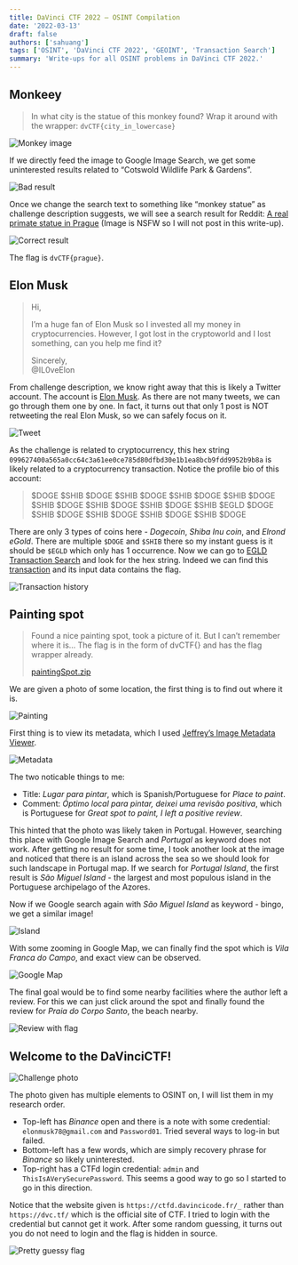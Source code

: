 ```yaml
---
title: DaVinci CTF 2022 – OSINT Compilation
date: '2022-03-13'
draft: false
authors: ['sahuang']
tags: ['OSINT', 'DaVinci CTF 2022', 'GEOINT', 'Transaction Search']
summary: 'Write-ups for all OSINT problems in DaVinci CTF 2022.'
---
```


<TOCInline toc={props.toc} asDisclosure />

## Monkeey

> In what city is the statue of this monkey found? Wrap it around with the wrapper: `dvCTF{city_in_lowercase}`

![Monkey image](/static/images/davinci-ctf-2022/osint/monkey.png)

If we directly feed the image to Google Image Search, we get some uninterested results related to “Cotswold Wildlife Park & Gardens”.

![Bad result](/static/images/davinci-ctf-2022/osint/monkey-1.png)

Once we change the search text to something like “monkey statue” as challenge description suggests, we will see a search result for Reddit: [A real primate statue in Prague](https://www.reddit.com/r/ATBGE/comments/p5a8rh/a_real_primate_statue_in_prague/) (Image is NSFW so I will not post in this write-up).

![Correct result](/static/images/davinci-ctf-2022/osint/monkey-2.png)

The flag is `dvCTF{prague}`.

## Elon Musk

> Hi,
>
> I’m a huge fan of Elon Musk so I invested all my money in cryptocurrencies. However, I got lost in the cryptoworld and I lost something, can you help me find it?
>
> Sincerely,  
> @IL0veElon

From challenge description, we know right away that this is likely a Twitter account. The account is [Elon Musk](https://twitter.com/IL0veElon). As there are not many tweets, we can go through them one by one. In fact, it turns out that only 1 post is NOT retweeting the real Elon Musk, so we can safely focus on it.

![Tweet](/static/images/davinci-ctf-2022/osint/tweet.png)

As the challenge is related to cryptocurrency, this hex string `099627400a565a0cc64c3a61ee0ce785d80dfbd30e1b1ea8bcb9fdd9952b9b8a` is likely related to a cryptocurrency transaction. Notice the profile bio of this account:

> \$DOGE \$SHIB \$DOGE \$SHIB \$DOGE \$SHIB \$DOGE \$SHIB \$DOGE \$SHIB \$DOGE \$SHIB \$DOGE \$SHIB \$DOGE \$SHIB \$EGLD \$DOGE \$SHIB \$DOGE \$SHIB \$DOGE \$SHIB \$DOGE \$SHIB \$DOGE

There are only 3 types of coins here - _Dogecoin_, _Shiba Inu coin_, and _Elrond eGold_. There are multiple `$DOGE` and `$SHIB` there so my instant guess is it should be `$EGLD` which only has 1 occurrence. Now we can go to [EGLD Transaction Search](https://explorer.elrond.com/) and look for the hex string. Indeed we can find this [transaction](https://explorer.elrond.com/transactions/099627400a565a0cc64c3a61ee0ce785d80dfbd30e1b1ea8bcb9fdd9952b9b8a) and its input data contains the flag.

![Transaction history](/static/images/davinci-ctf-2022/osint/egld.png)

## Painting spot

> Found a nice painting spot, took a picture of it. But I can’t remember where it is... The flag is in the form of dvCTF{} and has the flag wrapper already.
>
> [paintingSpot.zip](https://dvc.tf/files/4f0995f6317989ad303644609579ecf8/paintingSpot.zip?token=eyJ1c2VyX2lkIjoxNzYsInRlYW1faWQiOjEwMCwiZmlsZV9pZCI6NTJ9.Yi40Kg.B7G1-Gm1kFE7e_ODmJ3bNg57T30)

We are given a photo of some location, the first thing is to find out where it is.

![Painting](/static/images/davinci-ctf-2022/osint/paintingSpot.jpg)

First thing is to view its metadata, which I used [Jeffrey’s Image Metadata Viewer](http://exif.regex.info/exif.cgi).

![Metadata](/static/images/davinci-ctf-2022/osint/metadata.png)

The two noticable things to me:

- Title: _Lugar para pintar_, which is Spanish/Portuguese for _Place to paint_.
- Comment: _Óptimo local para pintar, deixei uma revisão positiva_, which is Portuguese for _Great spot to paint, I left a positive review_.

This hinted that the photo was likely taken in Portugal. However, searching this place with Google Image Search and _Portugal_ as keyword does not work. After getting no result for some time, I took another look at the image and noticed that there is an island across the sea so we should look for such landscape in Portugal map. If we search for _Portugal Island_, the first result is _São Miguel Island_ - the largest and most populous island in the Portuguese archipelago of the Azores.

Now if we Google search again with _São Miguel Island_ as keyword - bingo, we get a similar image!

![Island](/static/images/davinci-ctf-2022/osint/island.png)

With some zooming in Google Map, we can finally find the spot which is _Vila Franca do Campo_, and exact view can be observed.

![Google Map](/static/images/davinci-ctf-2022/osint/googlemap.png)

The final goal would be to find some nearby facilities where the author left a review. For this we can just click around the spot and finally found the review for _Praia do Corpo Santo_, the beach nearby.

![Review with flag](/static/images/davinci-ctf-2022/osint/review.png)

## Welcome to the DaVinciCTF!

![Challenge photo](/static/images/davinci-ctf-2022/osint/welcome.jpg)

The photo given has multiple elements to OSINT on, I will list them in my research order.

- Top-left has _Binance_ open and there is a note with some credential: `elonmusk78@gmail.com` and `Password01`. Tried several ways to log-in but failed.
- Bottom-left has a few words, which are simply recovery phrase for _Binance_ so likely uninterested.
- Top-right has a CTFd login credential: `admin` and `ThisIsAVerySecurePassword`. This seems a good way to go so I started to go in this direction.

Notice that the website given is `https://ctfd.davincicode.fr/_` rather than `https://dvc.tf/` which is the official site of CTF. I tried to login with the credential but cannot get it work. After some random guessing, it turns out you do not need to login and the flag is hidden in source.

![Pretty guessy flag](/static/images/davinci-ctf-2022/osint/dvCTF.png)
